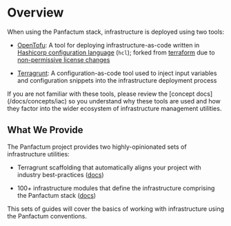 
# Overview

When using the Panfactum stack, infrastructure is deployed using two tools:

* [OpenTofu](https://opentofu.org/): A tool for deploying infrastructure-as-code
  written in [Hashicorp configuration language](https://developer.hashicorp.com/terraform/language/syntax/configuration) (`hcl`);
  forked from [terraform](https://www.terraform.io/) due to [non-permissive license changes](https://opentofu.org/manifesto/)

* [Terragrunt](https://terragrunt.gruntwork.io/docs/): A configuration-as-code tool used to inject input variables
  and configuration snippets into the infrastructure deployment process

<MarkdownAlert severity="warning">
  If you are not familiar with these tools, please review the [concept docs](/docs/concepts/iac) so you understand why these tools
  are used and how they factor into the wider ecosystem of infrastructure management utilities.
</MarkdownAlert>

## What We Provide

The Panfactum project provides two highly-opinionated sets of infrastructure utilities:

* Terragrunt scaffolding that automatically aligns your project with industry best-practices ([docs](/docs/guides/iac/deploying-modules))

* 100+ infrastructure modules that define the infrastructure comprising the Panfactum stack ([docs](/docs/guides/iac/panfactum-modules))

This sets of guides will cover the basics of working with infrastructure using the Panfactum conventions.

